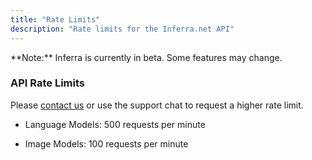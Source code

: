 ```yaml
---
title: "Rate Limits"
description: "Rate limits for the Inferra.net API"
---
```



<Warning>
  **Note:** Inferra is currently in beta. Some features may change.
</Warning>

### API Rate Limits

Please [contact us](mailto:support@inferra.net) or use the support chat to request a higher rate limit.

* Language Models: 500 requests per minute

* Image Models: 100 requests per minute
